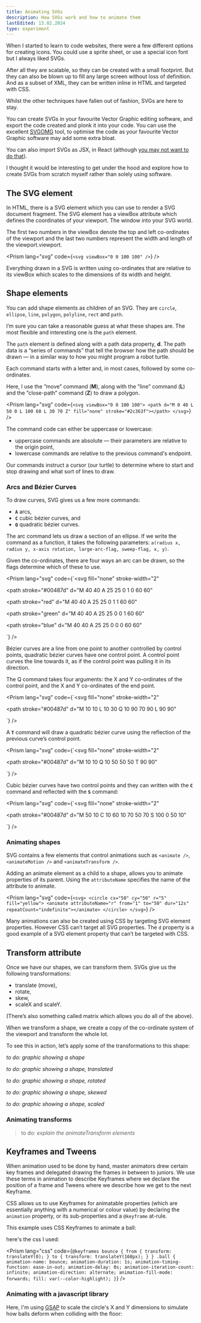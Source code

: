 ```yaml
---
title: Animating SVGs
description: How SVGs work and how to animate them
lastEdited: 13.02.2024
type: experiment
---
```



When I started to learn to code websites, there were a few different options for creating icons. You could use a sprite sheet, or use a special icon font but I always liked SVGs.

After all they are scalable, so they can be created with a small footprint. But they can also be blown up to fill any large screen without loss of definition. And as a subset of XML, they can be written inline in HTML and targeted with CSS.

Whilst the other techniques have fallen out of fashion, SVGs are here to stay.

You can create SVGs in your favourite Vector Graphic editing software, and export the code created and plonk it into your code. You can use the excellent [SVGOMG](https://jakearchibald.github.io/svgomg/) tool, to optimise the code as your favourite Vector Graphic software may add some extra bloat.

You can also import SVGs as JSX, in React (although [you may not want to do that](https://kurtextrem.de/posts/svg-in-js)).

I thought it would be interesting to get under the hood and explore how to create SVGs from scratch myself rather than solely using software.

## The SVG element

In HTML, there is a SVG element which you can use to render a SVG document fragment. The SVG element has a viewBox attribute which defines the coordinates of your viewport. The window into your SVG world.

The first two numbers in the viewBox denote the top and left co-ordinates of the viewport and the last two numbers represent the width and length of the viewport.viewport.

<Prism lang="svg" code={`<svg viewBox="0 0 100 100" />`} />

<GraphicBackground>
  <SvgExample />
</GraphicBackground>

Everything drawn in a SVG is written using co-ordinates that are relative to its viewBox which scales to the dimensions of its width and height.

## Shape elements

You can add shape elements as children of an SVG. They are `circle`, `ellipse`, `line`, `polygon`, `polyline`, `rect` and `path`.

I’m sure you can take a reasonable guess at what these shapes are. The most flexible and interesting one is the `path` element.

The `path` element is defined along with a path data property, **d**. The path data is a “series of commands” that tell the browser how the path should be drawn — in a similar way to how you might program a robot turtle.

Each command starts with a letter and, in most cases, followed by some co-ordinates.

Here, I use the ”move” command (**M**), along with the ”line” command (**L**) and the ”close-path” command (**Z**) to draw a polygon.

<Prism
  lang="svg"
  code={`<svg viewBox="0 0 100 100">
  <path d="M 0 40 L 50 0 L 100 60 L 30 70 Z" fill="none" stroke="#2c363f"></path>
</svg>`}
/>

<GraphicBackground>
  <SvgPathExample />
</GraphicBackground>

The command code can either be uppercase or lowercase:

- uppercase commands are absolute — their parameters are relative to the origin point,
- lowercase commands are relative to the previous command's endpoint.

Our commands instruct a cursor (our turtle) to determine where to start and stop drawing and what sort of lines to draw.

### Arcs and Bézier Curves

To draw curves, SVG gives us a few more commands:

- **`A`** arcs,
- **`C`** cubic bézier curves, and
- **`Q`** quadratic bézier curves.

The arc command lets us draw a section of an ellipse. If we write the command as a function, it takes the following parameters: `a(radius x, radius y, x-axis rotation, large-arc-flag, sweep-flag, x, y)`.

Given the co-ordinates, there are four ways an arc can be drawn, so the flags determine which of these to use.

<Prism
  lang="svg"
  code={`<svg
  fill="none"
  stroke-width="2"
>
  <path stroke="#00487d"
    d="M 40 40 A 25 25 0 1 0 60 60"
  ></path>
  <path stroke="red"
    d="M 40 40 A 25 25 0 1 1 60 60"
  ></path>
  <path stroke="green"
    d="M 40 40 A 25 25 0 0 1 60 60"
  ></path>
  <path stroke="blue"
    d="M 40 40 A 25 25 0 0 0 60 60"
  ></path>
</svg>`}
/>

<GraphicBackground>
  <SvgArc />
</GraphicBackground>

Bézier curves are a line from one point to another controlled by control points, quadratic bézier curves have one control point. A control point curves the line towards it, as if the control point was pulling it in its direction.

The Q command takes four arguments: the X and Y co-ordinates of the control point, and the X and Y co-ordinates of the end point.

<Prism
  lang="svg"
  code={`<svg
  fill="none"
  stroke-width="2"
>
  <path stroke="#00487d"
    d="M 10 10 L 10 30 Q 10 90 70 90 L 90 90"
  ></path>
</svg>`}
/>

<GraphicBackground>
  <BezierCurveExample />
</GraphicBackground>

A **`T`** command will draw a quadratic bézier curve using the reflection of the previous curve’s control point.

<Prism
  lang="svg"
  code={`<svg
  fill="none"
  stroke-width="2"
>
  <path stroke="#00487d"
      d="M 10 10 Q 10 50 50 50 T 90 90"
  ></path>
</svg>`}
/>

<GraphicBackground>
  <BezierCurveExampleTwo />
</GraphicBackground>

Cubic bézier curves have two control points and they can written with the **`C`** command and reflected with the **`S`** command:

<Prism
  lang="svg"
  code={`<svg
  fill="none"
  stroke-width="2"
>
  <path stroke="#00487d"
      d="M 50 10 C 10 60 10 70 50 70 S 100 0 50 10"
  ></path>
</svg>`}
/>

<GraphicBackground>
  <CubicCurveExample />
</GraphicBackground>

### Animating shapes

SVG contains a few elements that control animations such as `<animate />`, `<animateMotion />` and `<animateTransform />`.

Adding an animate element as a child to a shape, allows you to animate properties of its parent. Using the `attributeName` specifies the name of the attribute to animate.

<Prism
  lang="svg"
  code={`<svg>
  <circle cx="50" cy="50" r="5" fill="yellow">
    <animate
      attributeName="r"
      from="1"
      to="50"
      dur="12s"
      repeatCount="indefinite"></animate>
  </circle>
</svg>`}
/>

<GraphicBackground>
  <AnimateExample />
</GraphicBackground>

Many animations can also be created using CSS by targeting SVG element properties. However CSS can’t target all SVG properties. The `d` property is a good example of a SVG element property that can’t be targeted with CSS.

## Transform attribute

Once we have our shapes, we can transform them. SVGs give us the following transformations:

- translate (move),
- rotate,
- skew,
- scaleX and scaleY.

(There’s also something called matrix which allows you do all of the above).

When we transform a shape, we create a copy of the co-ordinate system of the viewport and transform the whole lot.

To see this in action, let’s apply some of the transformations to this shape:

_to do: graphic showing a shape_

_to do: graphic showing a shape, translated_

_to do: graphic showing a shape, rotated_

_to do: graphic showing a shape, skewed_

_to do: graphic showing a shape, scaled_

### Animating transforms

> to do: _explain the animateTransform elements_

## Keyframes and Tweens

When animation used to be done by hand, master animators drew certain key frames and delegated drawing the frames in between to juniors. We use these terms in animation to describe Keyframes where we declare the position of a frame and Tweens where we describe how we get to the next Keyframe.

CSS allows us to use Keyframes for animatable properties (which are essentially anything with a numerical or colour value) by declaring the `animation` property, or its sub-properties and a `@keyframe` at-rule.

This example uses CSS Keyframes to animate a ball:

<Graphic>
  <BouncingBallCSSKeyframes />
</Graphic>

here's the css I used:

<Prism
  lang="css"
  code={`@keyframes bounce {
  from {
    transform: translateY(0);
  }
  to {
    transform: translateY(160px);
  }
}
.ball {
  animation-name: bounce;
  animation-duration: 1s;
  animation-timing-function: ease-in-out;
  animation-delay: 0s;
  animation-iteration-count: infinite;
  animation-direction: alternate;
  animation-fill-mode: forwards;
  fill: var(--color-highlight);
}`}
/>

### Animating with a javascript library

Here, I'm using <a href="https://greensock.com/gsap/">GSAP</a> to scale the circle's X and Y dimensions to simulate how balls deform when colliding with the floor:

<Graphic>
  <BouncingBallGsap client:visible />
</Graphic>
